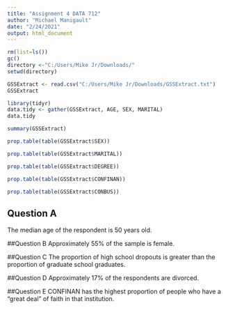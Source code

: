 ---
title: "Assignment 4 DATA 712"
author: "Michael Manigault"
date: "2/24/2021"
output: html_document
---

```{r}
rm(list=ls())
gc()
directory <-"C:/Users/Mike Jr/Downloads/"
setwd(directory)
```



```{r}
GSSExtract <- read.csv("C:/Users/Mike Jr/Downloads/GSSExtract.txt")
GSSExtract
```
```{r}
library(tidyr)
data.tidy <- gather(GSSExtract, AGE, SEX, MARITAL)
data.tidy
```



```{r}
summary(GSSExtract)
```

```{r}
prop.table(table(GSSExtract$SEX))
```

```{r}
prop.table(table(GSSExtract$MARITAL))
```

```{r}
prop.table(table(GSSExtract$DEGREE))
```
```{r}
prop.table(table(GSSExtract$CONFINAN))
```
```{r}
prop.table(table(GSSExtract$CONBUS))
```

## Question A
The median age of the respondent is 50 years old.

##Question B
Approximately 55% of the sample is female.

##Question C
The proportion of high school dropouts is greater than the proportion of graduate school graduates.

##Question D
Approximately 17% of the respondents are divorced.

##Question E
CONFINAN has the highest proportion of people who have a "great deal" of faith in that institution. 


